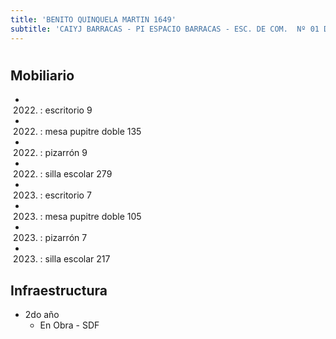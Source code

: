 ```yaml
---
title: 'BENITO QUINQUELA MARTIN 1649'
subtitle: 'CAIYJ BARRACAS - PI ESPACIO BARRACAS - ESC. DE COM.  Nº 01 DE 04 JOAQUÍN V. GONZALEZ - COLEGIO N° 11 HIPOLITO YRIGOYEN'
---
```


#


## Mobiliario

*  (2022) : escritorio 9 

*  (2022) : mesa pupitre doble 135 

*  (2022) : pizarrón 9 

*  (2022) : silla escolar 279 

*  (2023) : escritorio 7 

*  (2023) : mesa pupitre doble 105 

*  (2023) : pizarrón 7 

*  (2023) : silla escolar 217 



## Infraestructura

* 2do año 
    + En Obra - SDF 




